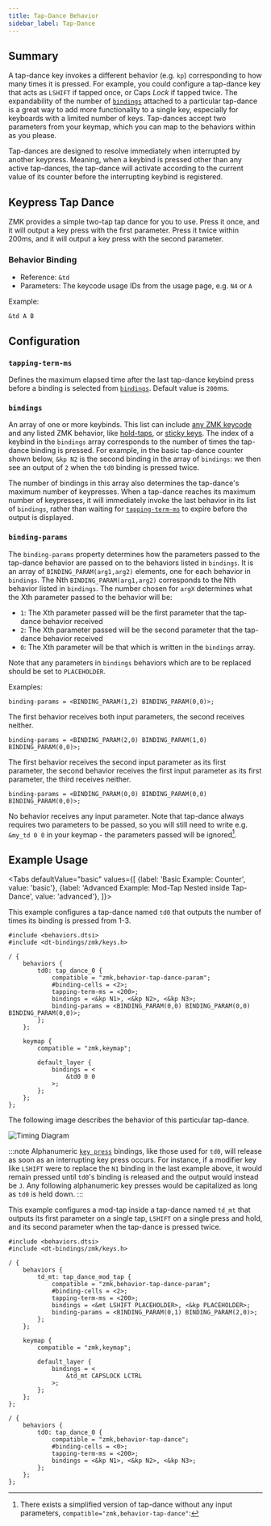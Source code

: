 ```yaml
---
title: Tap-Dance Behavior
sidebar_label: Tap-Dance
---
```



## Summary

A tap-dance key invokes a different behavior (e.g. `kp`) corresponding to how many times it is pressed.
For example, you could configure a tap-dance key that acts as `LSHIFT` if tapped once, or Caps _Lock_ if tapped twice.
The expandability of the number of [`bindings`](#bindings) attached to a particular tap-dance is a great way to add more functionality to a single key, especially for keyboards with a limited number of keys.
Tap-dances accept two parameters from your keymap, which you can map to the behaviors within as you please.

Tap-dances are designed to resolve immediately when interrupted by another keypress. Meaning, when a keybind is pressed other than any active tap-dances, the tap-dance will activate according to the current value of its counter before the interrupting keybind is registered.

## Keypress Tap Dance

ZMK provides a simple two-tap tap dance for you to use. Press it once, and it will output a key press with the first parameter.
Press it twice within 200ms, and it will output a key press with the second parameter.

### Behavior Binding

- Reference: `&td`
- Parameters: The keycode usage IDs from the usage page, e.g. `N4` or `A`

Example:

```dts
&td A B
```

## Configuration

### `tapping-term-ms`

Defines the maximum elapsed time after the last tap-dance keybind press before a binding is selected from [`bindings`](#bindings). Default value is `200`ms.

### `bindings`

An array of one or more keybinds. This list can include [any ZMK keycode](../list-of-keycodes.mdx) and any listed ZMK behavior, like [hold-taps](hold-tap.mdx), or [sticky keys](sticky-key.md). The index of a keybind in the `bindings` array corresponds to the number of times the tap-dance binding is pressed. For example, in the basic tap-dance counter shown below, `&kp N2` is the second binding in the array of `bindings`: we then see an output of `2` when the `td0` binding is pressed twice.

The number of bindings in this array also determines the tap-dance's maximum number of keypresses. When a tap-dance reaches its maximum number of keypresses, it will immediately invoke the last behavior in its list of `bindings`, rather than waiting for [`tapping-term-ms`](#tapping-term-ms) to expire before the output is displayed.

### `binding-params`

The `binding-params` property determines how the parameters passed to the tap-dance behavior are passed on to the behaviors listed in `bindings`.
It is an array of `BINDING_PARAM(arg1,arg2)` elements, one for each behavior in `bindings`.
The Nth `BINDING_PARAM(arg1,arg2)` corresponds to the Nth behavior listed in `bindings`.
The number chosen for `argX` determines what the Xth parameter passed to the behavior will be:

- `1`: The Xth parameter passed will be the first parameter that the tap-dance behavior received
- `2`: The Xth parameter passed will be the second parameter that the tap-dance behavior received
- `0`: The Xth parameter will be that which is written in the `bindings` array.

Note that any parameters in `bindings` behaviors which are to be replaced should be set to `PLACEHOLDER`.

Examples:

```dts
binding-params = <BINDING_PARAM(1,2) BINDING_PARAM(0,0)>;
```

The first behavior receives both input parameters, the second receives neither.

```dts
binding-params = <BINDING_PARAM(2,0) BINDING_PARAM(1,0) BINDING_PARAM(0,0)>;
```

The first behavior receives the second input parameter as its first parameter, the second behavior receives the first input parameter as its first parameter, the third receives neither.

```dts
binding-params = <BINDING_PARAM(0,0) BINDING_PARAM(0,0) BINDING_PARAM(0,0)>;
```

No behavior receives any input parameter. Note that tap-dance always requires two parameters to be passed, so you will still need to write e.g. `&my_td 0 0` in your keymap - the parameters passed will be ignored[^1].

## Example Usage

<Tabs
defaultValue="basic"
values={[
{label: 'Basic Example: Counter', value: 'basic'},
{label: 'Advanced Example: Mod-Tap Nested inside Tap-Dance', value: 'advanced'},
]}>

<TabItem value="basic">

This example configures a tap-dance named `td0` that outputs the number of times its binding is pressed from 1-3.

```dts title="Basic Tap-Dance Example: Counter"
#include <behaviors.dtsi>
#include <dt-bindings/zmk/keys.h>

/ {
    behaviors {
        td0: tap_dance_0 {
            compatible = "zmk,behavior-tap-dance-param";
            #binding-cells = <2>;
            tapping-term-ms = <200>;
            bindings = <&kp N1>, <&kp N2>, <&kp N3>;
            binding-params = <BINDING_PARAM(0,0) BINDING_PARAM(0,0) BINDING_PARAM(0,0)>;
        };
    };

    keymap {
        compatible = "zmk,keymap";

        default_layer {
            bindings = <
                &td0 0 0
            >;
        };
    };
};
```

The following image describes the behavior of this particular tap-dance.

![Timing Diagram](../../assets/tap-dance/timing_diagram.svg)

:::note
Alphanumeric [`key press`](key-press.md) bindings, like those used for `td0`, will release as soon as an interrupting key press occurs. For instance, if a modifier key like `LSHIFT` were to replace the `N1` binding in the last example above, it would remain pressed until `td0`'s binding is released and the output would instead be `J`. Any following alphanumeric key presses would be capitalized as long as `td0` is held down.
:::

</TabItem>

<TabItem value="advanced">

This example configures a mod-tap inside a tap-dance named `td_mt` that outputs its first parameter on a single tap, `LSHIFT` on a single press and hold, and its second parameter when the tap-dance is pressed twice.

```dts title="Advanced Tap-Dance Example: Nested Mod-Tap"
#include <behaviors.dtsi>
#include <dt-bindings/zmk/keys.h>

/ {
    behaviors {
        td_mt: tap_dance_mod_tap {
            compatible = "zmk,behavior-tap-dance-param";
            #binding-cells = <2>;
            tapping-term-ms = <200>;
            bindings = <&mt LSHIFT PLACEHOLDER>, <&kp PLACEHOLDER>;
            binding-params = <BINDING_PARAM(0,1) BINDING_PARAM(2,0)>;
        };
    };

    keymap {
        compatible = "zmk,keymap";

        default_layer {
            bindings = <
                &td_mt CAPSLOCK LCTRL
            >;
        };
    };
};
```

</TabItem>
</Tabs>

[^1]: There exists a simplified version of tap-dance without any input parameters, `compatible="zmk,behavior-tap-dance"`:

```dts
/ {
    behaviors {
        td0: tap_dance_0 {
            compatible = "zmk,behavior-tap-dance";
            #binding-cells = <0>;
            tapping-term-ms = <200>;
            bindings = <&kp N1>, <&kp N2>, <&kp N3>;
        };
    };
};
```
